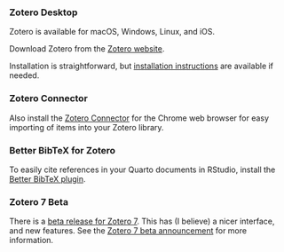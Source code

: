 ### Zotero Desktop

Zotero is available for macOS, Windows, Linux, and iOS.

Download Zotero from the [Zotero website](https://www.zotero.org/).

Installation is straightforward, but [installation instructions](Installation%20Instructions) are available if needed.

### Zotero Connector

Also install the [Zotero Connector](https://chromewebstore.google.com/detail/zotero-connector/ekhagklcjbdpajgpjgmbionohlpdbjgc?pli=1) for the Chrome web browser for easy importing of items into your Zotero library.

### Better BibTeX for Zotero

To easily cite references in your Quarto documents in RStudio, install the [Better BibTeX plugin](https://retorque.re/zotero-better-bibtex/).

### Zotero 7 Beta

There is a [beta release for Zotero 7](https://www.zotero.org/support/beta_builds). This has (I believe) a nicer interface, and new features. See the [Zotero 7 beta announcement](https://forums.zotero.org/discussion/105094/announcing-the-zotero-7-beta) for more information.
